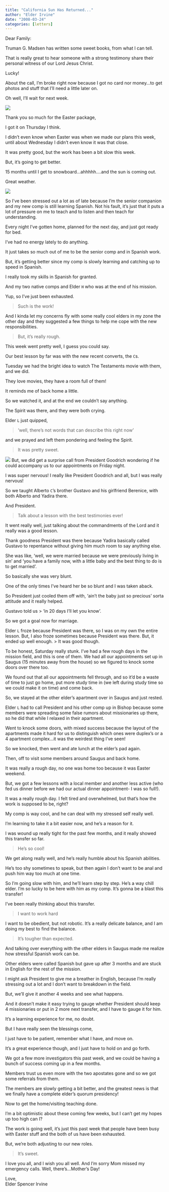 ```yaml
---
title: "California Sun Has Returned..."
author: "Elder Irvine"
date: "2008-03-24"
categories: [letters]
---
```


Dear Family:
 
Truman G. Madsen has written some sweet books, from what I can tell. 

That is really great to hear someone with a strong testimony share their personal witness of our Lord Jesus Christ. 

Lucky! 

About the call, I'm broke right now because I got no card nor money...to get photos and stuff that I'll need a little later on. 

Oh well, I'll wait for next week. 

![](flower.jpeg)

Thank you so much for the Easter package, 

I got it on Thursday I think. 

I didn't even know when Easter was when we made our plans this week, until about Wednesday I didn't even know it was that close. 

It was pretty good, but the work has been a bit slow this week. 

But, it's going to get better. 

15 months until I get to snowboard...ahhhhh....and the sun is coming out. 

Great weather.

![](snow.jpeg) 
 
So I've been stressed out a lot as of late because I'm the senior companion and my new comp is still learning Spanish. Not his fault, it's just that it puts a lot of pressure on me to teach and to listen and then teach for understanding. 

Every night I've gotten home, planned for the next day, and just got ready for bed. 

I've had no energy lately to do anything. 

It just takes so much out of me to be the senior comp and in Spanish work. 

But, it's getting better since my comp is slowly learning and catching up to speed in Spanish. 

I really took my skills in Spanish for granted. 

And my two native comps and Elder `H` who was at the end of his mission. 

Yup, so I've just been exhausted. 

> Such is the work! 

And I kinda let my concerns fly with some really cool elders in my zone the other day and they suggested a few things to help me cope with the new responsibilities. 

> But, it's really rough.
 
This week went pretty well, I guess you could say. 

Our best lesson by far was with the new recent converts, the `C`s. 

Tuesday we had the bright idea to watch The Testaments movie with them, and we did. 

They love movies, they have a room full of them! 

It reminds me of back home a little. 

So we watched it, and at the end we couldn't say anything. 

The Spirit was there, and they were both crying. 

Elder `L` just quipped, 

>'well, there's not words that can describe this right now' 

and we prayed and left them pondering and feeling the Spirit. 

> It was pretty sweet.

![](shadow.jpeg) 
But, we did get a surprise call from President Goodrich wondering if he could accompany us to our appointments on Friday night. 

I was super nervous! I really like President Goodrich and all, but I was really nervous! 

So we taught Alberto `C`'s brother Gustavo and his girlfriend Berenice, with both Alberto and Yadira there. 

And President. 

> Talk about a lesson with the best testimonies ever! 

It went really well, just talking about the commandments of the Lord and it really was a good lesson. 

Thank goodness President was there because Yadira basically called Gustavo to repentance without giving him much room to say anything else. 

She was like, 'well, we were married because we were previously living in sin' and 'you have a family now, with a little baby and the best thing to do is to get married'. 

So basically she was very blunt. 

One of the only times I've heard her be so blunt and I was taken aback. 

So President just cooled them off with, 'ain't the baby just so precious' sorta attitude and it really helped. 

Gustavo told us 
> 'in 20 days I'll let you know'. 

So we got a goal now for marriage. 

Elder `L` froze because President was there, so I was on my own the entire lesson. But, I also froze sometimes because President was there. 
But, it ended up well enough. 
> It was good though.
 
To be honest, Saturday really stunk. 
I've had a few rough days in the mission field, and this is one of them. 
We had all our appointments set up in Saugus (15 minutes away from the house) so we figured to knock some doors over there too. 

We found out that all our appointments fell through, and so it'd be a waste of time to just go home, put more study time in (we left during study time so we could make it on time) and come back. 

So, we stayed at the other elder's apartment over in Saugus and just rested. 

Elder `L` had to call President and his other comp up in Bishop because some members were spreading some false rumors about missionaries up there, so he did that while I relaxed in their apartment. 

Went to knock some doors, with mixed success because the layout of the apartments made it hard for us to distinguish which ones were duplex's or a 4 apartment complex...it was the weirdest thing I've seen! 

So we knocked, then went and ate lunch at the elder's pad again. 

Then, off to visit some members around Saugus and back home. 

It was really a rough day, no one was home too because it was Easter weekend. 

But, we got a few lessons with a local member and another less active (who fed us dinner before we had our actual dinner appointment- I was so full!). 

It was a really rough day. 
I felt tired and overwhelmed, but that's how the work is supposed to be, right?
 
My comp is way cool, and he can deal with my stressed self really well. 

I'm learning to take it a bit easier now, and he's a reason for it. 

I was wound up really tight for the past few months, and it really showed this transfer so far. 

> He's so cool! 

We get along really well, and he's really humble about his Spanish abilities. 

He's too shy sometimes to speak, but then again I don't want to be anal and push him way too much at one time. 

So I'm going slow with him, and he'll learn step by step. 
He's a way chill elder. 
I'm so lucky to be here with him as my comp. 
It's gonna be a blast this transfer!
 
I've been really thinking about this transfer. 

>I want to work hard

I want to be obedient, but not robotic. 
It's a really delicate balance, and I am doing my best to find the balance. 

> It's tougher than expected. 

And talking over everything with the other elders in Saugus made me realize how stressful Spanish work can be. 

Other elders were called Spanish but gave up after 3 months and are stuck in English for the rest of the mission. 

I might ask President to give me a breather in English, because I'm really stressing out a lot and I don't want to breakdown in the field. 

But, we'll give it another 4 weeks and see what happens. 

And it doesn't make it easy trying to gauge whether President should keep 4 missionaries or put in 2 more next transfer, and I have to gauge it for him. 

It's a learning experience for me, no doubt. 

But I have really seen the blessings come, 

I just have to be patient, remember what I have, and move on. 

It's a great experience though, and I just have to hold on and go forth.
 
We got a few more investigators this past week, and we could be having a bunch of success coming up in a few months. 

Members trust us even more with the two apostates gone and so we got some referrals from them. 

The members are slowly getting a bit better, and the greatest news is that we finally have a complete elder's quorum presidency! 

Now to get the home/visiting teaching done. 

I'm a bit optimistic about these coming few weeks, but I can't get my hopes up too high can I?
 
The work is going well, it's just this past week that people have been busy with Easter stuff and the both of us have been exhausted. 

But, we're both adjusting to our new roles. 

> It's sweet.
 
I love you all, and I wish you all well. 
And I'm sorry Mom missed my emergency calls. 
Well, there's...Mother's Day!
 
Love,\
Elder Spencer Irvine